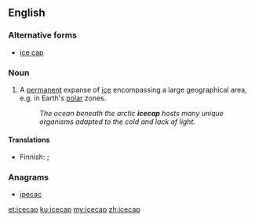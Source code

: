 ==English==

===Alternative forms===
* [[ice cap]]

===Noun===
{{en-noun}}

# A [[permanent]] expanse of [[ice]] encompassing a large geographical area, e.g. in Earth's [[polar]] zones.
#: ''The ocean beneath the arctic '''icecap''' hosts many unique organisms adapted to the cold and lack of light.''

====Translations====
{{trans-top|permanent expanse of ice encompassing a large geographical area}}
* Finnish: {{t+|fi|jääpeite}}; {{t|fi|mannerjää}} {{qualifier|continental icecap}}
{{trans-mid}}
{{trans-bottom}}

===Anagrams===
* [[ipecac#English|ipecac]]

[[et:icecap]]
[[ku:icecap]]
[[my:icecap]]
[[zh:icecap]]